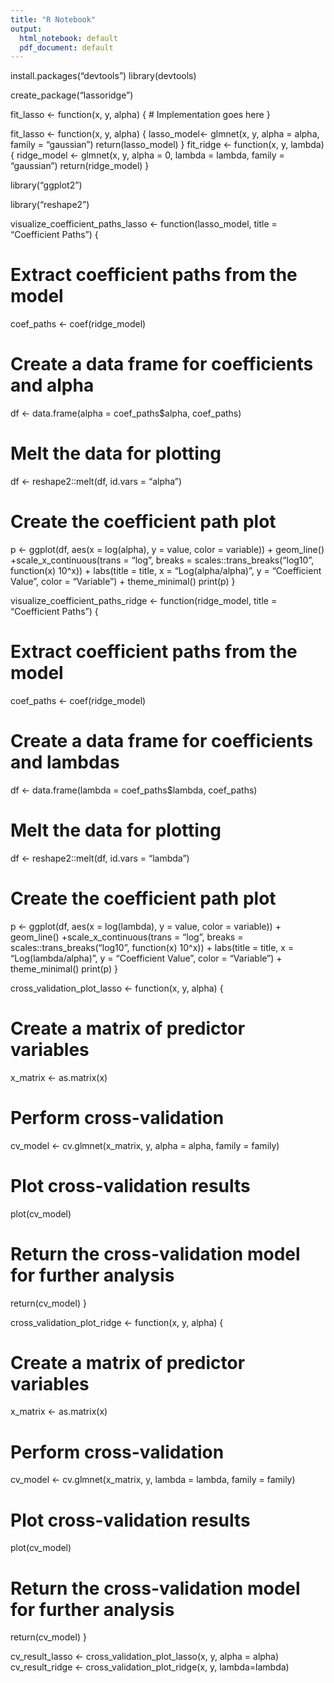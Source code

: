 ```yaml
---
title: "R Notebook"
output:
  html_notebook: default
  pdf_document: default
---
```



install.packages("devtools")
library(devtools)

create_package("lassoridge")


fit_lasso <- function(x, y, alpha) {
  # Implementation goes here
}


fit_lasso <- function(x, y, alpha) {
          lasso_model<- glmnet(x, y, alpha = alpha, family = "gaussian")
          return(lasso_model)
     }
fit_ridge <- function(x, y, lambda) {
          ridge_model <- glmnet(x, y, alpha = 0, lambda = lambda, family = "gaussian")
          return(ridge_model)
     }


library("ggplot2") 

library("reshape2")

visualize_coefficient_paths_lasso <- function(lasso_model, title = "Coefficient Paths") {

# Extract coefficient paths from the model
  coef_paths <- coef(ridge_model)

# Create a data frame for coefficients and alpha
  df <- data.frame(alpha = coef_paths$alpha, coef_paths)

# Melt the data for plotting
  df <- reshape2::melt(df, id.vars = "alpha")

# Create the coefficient path plot
  p <- ggplot(df, aes(x = log(alpha), y = value, color = variable)) +
    geom_line() +scale_x_continuous(trans = "log", breaks = scales::trans_breaks("log10", function(x) 10^x)) +
    labs(title = title, x = "Log(alpha/alpha)", y = "Coefficient Value", color = "Variable") +
    theme_minimal()
  print(p)
}

visualize_coefficient_paths_ridge <- function(ridge_model, title = "Coefficient Paths") {

# Extract coefficient paths from the model
  coef_paths <- coef(ridge_model)

# Create a data frame for coefficients and lambdas
  df <- data.frame(lambda = coef_paths$lambda, coef_paths)

# Melt the data for plotting
  df <- reshape2::melt(df, id.vars = "lambda")

# Create the coefficient path plot
  p <- ggplot(df, aes(x = log(lambda), y = value, color = variable)) +
    geom_line() +scale_x_continuous(trans = "log", breaks = scales::trans_breaks("log10", function(x) 10^x)) +
    labs(title = title, x = "Log(lambda/alpha)", y = "Coefficient Value", color = "Variable") +
    theme_minimal()
  print(p)
}


cross_validation_plot_lasso <- function(x, y, alpha) {
  
# Create a matrix of predictor variables
  x_matrix <- as.matrix(x)
  
# Perform cross-validation
  cv_model <- cv.glmnet(x_matrix, y, alpha = alpha, family = family)
  
# Plot cross-validation results
  plot(cv_model)

# Return the cross-validation model for further analysis
  return(cv_model)
}




cross_validation_plot_ridge <- function(x, y, alpha) {
  
# Create a matrix of predictor variables
  x_matrix <- as.matrix(x)
  
# Perform cross-validation
  cv_model <- cv.glmnet(x_matrix, y, lambda = lambda, family = family)
  
# Plot cross-validation results
  plot(cv_model)

# Return the cross-validation model for further analysis
  return(cv_model)
}


cv_result_lasso <- cross_validation_plot_lasso(x, y, alpha = alpha)
cv_result_ridge <- cross_validation_plot_ridge(x, y, lambda=lambda)





